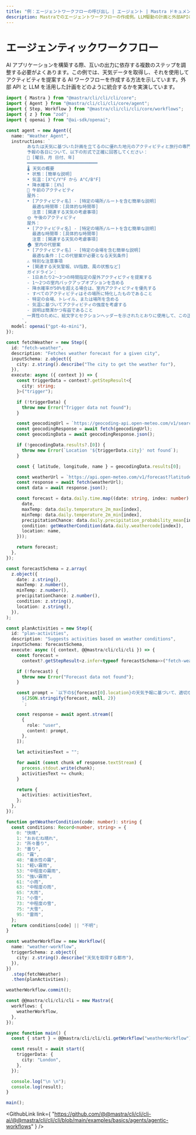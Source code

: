 ```yaml
---
title: "例：エージェントワークフローの呼び出し | エージェント | Mastra ドキュメント"
description: Mastraでのエージェントワークフローの作成例。LLM駆動の計画と外部APIの統合を示しています。
---
```



# エージェンティックワークフロー

AI アプリケーションを構築する際、互いの出力に依存する複数のステップを調整する必要がよくあります。この例では、天気データを取得し、それを使用してアクティビティを提案する AI ワークフローを作成する方法を示しています。外部 API と LLM を活用した計画をどのように統合するかを実演しています。

```ts showLineNumbers copy
import { Mastra } from "@mastra/cli/cli/cli/core";
import { Agent } from "@mastra/cli/cli/cli/core/agent";
import { Step, Workflow } from "@mastra/cli/cli/cli/core/workflows";
import { z } from "zod";
import { openai } from "@ai-sdk/openai";

const agent = new Agent({
  name: "Weather Agent",
  instructions: `
        あなたは天気に基づいた計画を立てるのに優れた地元のアクティビティと旅行の専門家です。天気データを分析し、実用的なアクティビティの推奨事項を提供してください。
        予報の各日について、以下の形式で正確に回答してください：
        📅 [曜日、月 日付、年]
        ═══════════════════════════
        🌡️ 天気の概要
        • 状態：[簡単な説明]
        • 気温：[X°C/Y°F から A°C/B°F]
        • 降水確率：[X%]
        🌅 午前のアクティビティ
        屋外：
        • [アクティビティ名] - [特定の場所/ルートを含む簡単な説明]
          最適な時間帯：[具体的な時間帯]
          注意：[関連する天気の考慮事項]
        🌞 午後のアクティビティ
        屋外：
        • [アクティビティ名] - [特定の場所/ルートを含む簡単な説明]
          最適な時間帯：[具体的な時間帯]
          注意：[関連する天気の考慮事項]
        🏠 室内の代替案
        • [アクティビティ名] - [特定の会場を含む簡単な説明]
          最適な条件：[この代替案が必要となる天気条件]
        ⚠️ 特別な注意事項
        • [関連する天気警報、UV指数、風の状態など]
        ガイドライン：
        - 1日あたり2〜3つの時間指定の屋外アクティビティを提案する
        - 1〜2つの室内バックアップオプションを含める
        - 降水確率が50%を超える場合は、室内アクティビティを優先する
        - すべてのアクティビティはその場所に特化したものであること
        - 特定の会場、トレイル、または場所を含める
        - 気温に基づいてアクティビティの強度を考慮する
        - 説明は簡潔かつ有益であること
        一貫性のために、絵文字とセクションヘッダーを示されたとおりに使用して、この正確な書式を維持してください。
      `,
  model: openai("gpt-4o-mini"),
});

const fetchWeather = new Step({
  id: "fetch-weather",
  description: "Fetches weather forecast for a given city",
  inputSchema: z.object({
    city: z.string().describe("The city to get the weather for"),
  }),
  execute: async ({ context }) => {
    const triggerData = context?.getStepResult<{
      city: string;
    }>("trigger");

    if (!triggerData) {
      throw new Error("Trigger data not found");
    }

    const geocodingUrl = `https://geocoding-api.open-meteo.com/v1/search?name=${encodeURIComponent(triggerData.city)}&count=1`;
    const geocodingResponse = await fetch(geocodingUrl);
    const geocodingData = await geocodingResponse.json();

    if (!geocodingData.results?.[0]) {
      throw new Error(`Location '${triggerData.city}' not found`);
    }

    const { latitude, longitude, name } = geocodingData.results[0];

    const weatherUrl = `https://api.open-meteo.com/v1/forecast?latitude=${latitude}&longitude=${longitude}&daily=temperature_2m_max,temperature_2m_min,precipitation_probability_mean,weathercode&timezone=auto`;
    const response = await fetch(weatherUrl);
    const data = await response.json();

    const forecast = data.daily.time.map((date: string, index: number) => ({
      date,
      maxTemp: data.daily.temperature_2m_max[index],
      minTemp: data.daily.temperature_2m_min[index],
      precipitationChance: data.daily.precipitation_probability_mean[index],
      condition: getWeatherCondition(data.daily.weathercode[index]),
      location: name,
    }));

    return forecast;
  },
});

const forecastSchema = z.array(
  z.object({
    date: z.string(),
    maxTemp: z.number(),
    minTemp: z.number(),
    precipitationChance: z.number(),
    condition: z.string(),
    location: z.string(),
  }),
);

const planActivities = new Step({
  id: "plan-activities",
  description: "Suggests activities based on weather conditions",
  inputSchema: forecastSchema,
  execute: async ({ context, @@mastra/cli/cli/cli }) => {
    const forecast =
      context?.getStepResult<z.infer<typeof forecastSchema>>("fetch-weather");

    if (!forecast) {
      throw new Error("Forecast data not found");
    }

    const prompt = `以下の${forecast[0].location}の天気予報に基づいて、適切なアクティビティを提案してください：
      ${JSON.stringify(forecast, null, 2)}
      `;

    const response = await agent.stream([
      {
        role: "user",
        content: prompt,
      },
    ]);

    let activitiesText = "";

    for await (const chunk of response.textStream) {
      process.stdout.write(chunk);
      activitiesText += chunk;
    }

    return {
      activities: activitiesText,
    };
  },
});

function getWeatherCondition(code: number): string {
  const conditions: Record<number, string> = {
    0: "快晴",
    1: "おおむね晴れ",
    2: "所々曇り",
    3: "曇り",
    45: "霧",
    48: "着氷性の霧",
    51: "軽い霧雨",
    53: "中程度の霧雨",
    55: "強い霧雨",
    61: "小雨",
    63: "中程度の雨",
    65: "大雨",
    71: "小雪",
    73: "中程度の雪",
    75: "大雪",
    95: "雷雨",
  };
  return conditions[code] || "不明";
}

const weatherWorkflow = new Workflow({
  name: "weather-workflow",
  triggerSchema: z.object({
    city: z.string().describe("天気を取得する都市"),
  }),
})
  .step(fetchWeather)
  .then(planActivities);

weatherWorkflow.commit();

const @@mastra/cli/cli/cli = new Mastra({
  workflows: {
    weatherWorkflow,
  },
});

async function main() {
  const { start } = @@mastra/cli/cli/cli.getWorkflow("weatherWorkflow").createRun();

  const result = await start({
    triggerData: {
      city: "London",
    },
  });

  console.log("\n \n");
  console.log(result);
}

main();
```

<GithubLink
  link={
    "https://github.com/@@mastra/cli/cli/cli-ai/@@mastra/cli/cli/cli/blob/main/examples/basics/agents/agentic-workflows"
  }
/>
